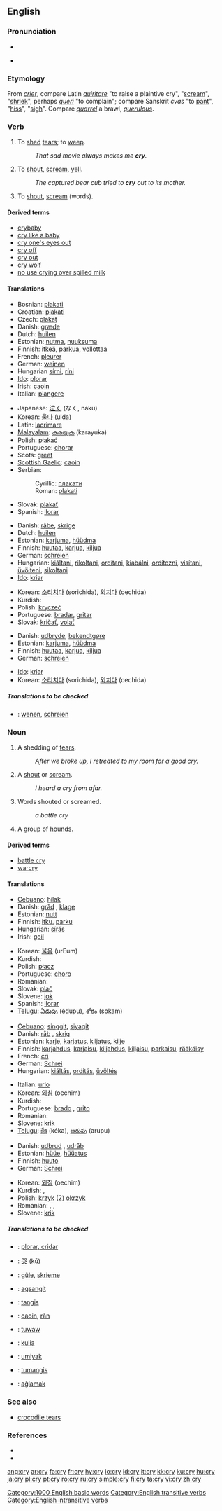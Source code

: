 {{wikipedia|dab=cry}}
==English==

{{rank|individual|girls|wall|809|cry|step|turning|village}}

===Pronunciation===
*{{IPA|/kraɪ/}}
*{{audio|en-us-cry.ogg|Audio (US)}}
*:{{rhymes|aɪ}}

===Etymology===
From {{F.}} ''[[crier]]'', compare Latin ''[[quiritare]]'' "to raise a plaintive cry", "[[scream]]", "[[shriek]]", perhaps {{F.}} ''[[queri]]'' "to complain"; compare Sanskrit ''cvas'' "to [[pant]]", "[[hiss]]", "[[sigh]]". Compare ''[[quarrel]]'' a brawl, ''[[querulous]]''.

===Verb===
{{en-verb|cr|i|ed}}

# {{intransitive}} To [[shed]] [[tears]]; to [[weep]].
#:''That sad movie always makes me '''cry'''.''
# {{intransitive}} To [[shout]], [[scream]], [[yell]].
#:''The captured bear cub tried to '''cry''' out to its mother.''
# {{transitive}} To [[shout]], [[scream]] (words).

====Derived terms====
*[[crybaby]]
*[[cry like a baby]]
*[[cry one's eyes out]]
*[[cry off]]
*[[cry out]]
*[[cry wolf]]
*[[no use crying over spilled milk]]

====Translations====
{{trans-top|intransitive: to weep}}
*Bosnian: [[plakati]]
*Croatian: [[plakati]]
*Czech: [[plakat]]
*Danish: [[græde]]
*Dutch: [[huilen]]
*Estonian: [[nutma]], [[nuuksuma]]
*Finnish: [[itkeä]], [[parkua]], [[vollottaa]]
*French: [[pleurer]]
*German: [[weinen]]
*Hungarian [[sírni]], [[ríni]]
*[[Ido]]: [[plorar]]
*Irish: [[caoin]]
*Italian: [[piangere]]
{{trans-mid}}
*Japanese: [[泣く]] (なく, naku)
*Korean: [[울다]] (ulda)
*Latin: [[lacrimare]]
*[[Malayalam]]: [[കരയുക]] (karayuka)
*Polish: [[płakać]]
*Portuguese: [[chorar]]
*Scots: [[greet]]
*[[Scottish Gaelic]]: [[caoin#Scottish Gaelic|caoin]]
*Serbian:
*:Cyrillic: [[плакати]]
*:Roman: [[plakati]]
*Slovak: [[plakať]]
*Spanish: [[llorar]]
{{trans-bottom}}

{{trans-top|intransitive: to shout, scream, yell}}
*Danish: [[råbe]], [[skrige]]
*Dutch: [[huilen]]
*Estonian: [[karjuma]], [[hüüdma]]
*Finnish: [[huutaa]], [[karjua]], [[kiljua]]
*German: [[schreien]]
*Hungarian: [[kiáltani]], [[rikoltani]], [[ordítani]], [[kiabálni]], [[ordítozni]], [[visítani]], [[üvölteni]], [[sikoltani]]
*[[Ido]]: [[kriar]]
{{trans-mid}}
*Korean: [[소리치다]] (sorichida), [[외치다]] (oechida)
*Kurdish: {{KUchar|[[هاوار کردن]]}}
*Polish: [[kryczeć]]
*Portuguese: [[bradar]], [[gritar]]
*Slovak: [[kričať]], [[volať]]
{{trans-bottom}}

{{trans-top|transitive: to shout, to scream (words)}}
*Danish: [[udbryde]], [[bekendtgøre]]
*Estonian: [[karjuma]], [[hüüdma]]
*Finnish: [[huutaa]], [[karjua]], [[kiljua]]
*German: [[schreien]]
{{trans-mid}}
*[[Ido]]: [[kriar]]
*Korean: [[소리치다]] (sorichida), [[외치다]] (oechida)
{{trans-bottom}}

=====Translations to be checked=====
{{checktrans}}
*{{ttbc|Dutch}}: [[wenen]], [[schreien]]

===Noun===
{{en-noun|cri|es}}

# A shedding of [[tears]].
#:''After we broke up, I retreated to my room for a good cry.''
# A [[shout]] or [[scream]].
#:''I heard a cry from afar.''
# Words shouted or screamed.
#:''a battle cry''
# {{context|collectively}} A group of [[hounds]].

====Derived terms====
*[[battle cry]]
*[[warcry]]

====Translations====
{{trans-top|a shedding of tears}}
*[[Cebuano]]: [[hilak]]
*Danish: [[gråd]] {{c}}, [[klage]] {{c}}
*Estonian: [[nutt]]
*Finnish: [[itku]], [[parku]]
*Hungarian: [[sírás]]
*Irish: [[goil]]
{{trans-mid}}
*Korean: [[울음]] (urEum)
*Kurdish: {{KUchar|[[گریان]]}}
*Polish: [[płacz]] {{m}}
*Portuguese: [[choro]] {{m}}
*Romanian: {{trad|ro|plânset}} {{n}}
*Slovak: [[plač]] {{m}}
*Slovene: [[jok]] {{m}}
*Spanish: [[llorar]]
*[[Telugu]]: [[ఏడుపు]] (édupu), [[శోకం]] (sokam)
{{trans-bottom}}

{{trans-top|a shout or scream}}
*[[Cebuano]]: [[singgit]], [[siyagit]]
*Danish: [[råb]] {{c}}, [[skrig]] {{c}}
*Estonian: [[karje]], [[karjatus]], [[kiljatus]], [[kilje]]
*Finnish: [[karjahdus]], [[karjaisu]], [[kiljahdus]], [[kiljaisu]], [[parkaisu]], [[rääkäisy]]
*French: [[cri]] {{m}}
*German: [[Schrei]] {{m}}
*Hungarian: [[kiáltás]],  [[ordítás]], [[üvöltés]]
{{trans-mid}}
*Italian: [[urlo]] {{m}}
*Korean: [[외침]] (oechim)
*Kurdish: {{KUchar|[[هاوار]]}}
*Portuguese: [[brado]] {{m}}, [[grito]] {{m}}
*Romanian: {{trad|ro|ţipăt}} {{n}}
*Slovene: [[krik]] {{m}}
*[[Telugu]]: [[కేక]] (kéka), [[అరుపు]] (arupu)
{{trans-bottom}}

{{trans-top|words shouted or screamed}}
*Danish: [[udbrud]] {{n}}, [[udråb]] {{n}}
*Estonian: [[hüüe]], [[hüüatus]]
*Finnish: [[huuto]]
*German: [[Schrei]] {{m}}
{{trans-mid}}
*Korean: [[외침]] (oechim)
*Kurdish: {{KUchar|[[هاوار]]}}, {{KUchar|[[بانگ]]}}
*Polish: [[krzyk]] (2) {{m}} [[okrzyk]] {{m}}
*Romanian: {{trad|ro|strigăt}} {{n}}, {{trad|ro|urlet}} {{n}}, {{trad|ro|ţipăt}} {{n}}
*Slovene: [[krik]] {{m}}
{{trans-bottom}}

=====Translations to be checked=====
{{checktrans}}
*{{ttbc|Catalan}}: [[plorar, cridar]]
*{{ttbc|Chinese}}: [[哭]] (kū)
*{{ttbc|Frisian}}: [[gûle]], [[skrieme]]
*{{ttbc|Ilocano}}: [[agsangit]]
*{{ttbc|Indonesian}}: [[tangis]]
*{{ttbc|Scottish Gaelic}}: [[caoin#Scottish Gaelic|caoin]], [[ràn]]
*{{ttbc|Surigaonon}}: [[tuwaw]]
*{{ttbc|Swahili}}: [[kulia]]
*{{ttbc|Tagalog}}: [[umiyak]]
*{{ttbc|Tausug}}: [[tumangis]]
*{{ttbc|Turkish}}: [[ağlamak]]

===See also===
*[[crocodile tears]]

===References===
*{{R:Webster 1828}}
*{{R:Webster 1913}}

[[Category:1000 English basic words]]
[[Category:English transitive verbs]]
[[Category:English intransitive verbs]]

[[ang:cry]]
[[ar:cry]]
[[fa:cry]]
[[fr:cry]]
[[hy:cry]]
[[io:cry]]
[[id:cry]]
[[it:cry]]
[[kk:cry]]
[[ku:cry]]
[[hu:cry]]
[[ja:cry]]
[[pl:cry]]
[[pt:cry]]
[[ro:cry]]
[[ru:cry]]
[[simple:cry]]
[[fi:cry]]
[[ta:cry]]
[[vi:cry]]
[[zh:cry]]